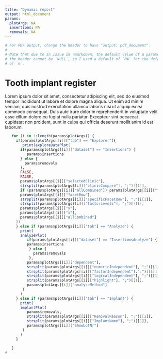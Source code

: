 ```yaml
---
title: "Dynamic report"
output: html_document
params:
  plotArgs: NA
  insertions: NA
  removals: NA
---
```


```r
# For PDF output, change the header to have "output: pdf_document".
#
# Note that due to an issue in rmarkdown, the default value of a parameter in
# the header cannot be `NULL`, so I used a default of `NA` for the default value
# of `n`.
```


# Tooth implant register

Lorem ipsum dolor sit amet, consectetur adipiscing elit, sed do eiusmod tempor incididunt ut labore et dolore magna aliqua. Ut enim ad minim veniam, quis nostrud exercitation ullamco laboris nisi ut aliquip ex ea commodo consequat. Duis aute irure dolor in reprehenderit in voluptate velit esse cillum dolore eu fugiat nulla pariatur. Excepteur sint occaecat cupidatat non proident, sunt in culpa qui officia deserunt mollit anim id est laborum.


```r
   for (i in 1:length(params$plotArgs)) {
     if(params$plotArgs[[i]]["tab"] == "Explorer"){
        print(exploreDataPlot(
       if(params$plotArgs[[i]]["dataset"] == "Insertions") {
          params$insertions
       } else {
         params$removals
       },
       FALSE,
       FALSE,
       params$plotArgs[[i]]["selectedClinic"],
       strsplit(params$plotArgs[[i]]["clinicCompare"], ";")[[1]],
       if (params$plotArgs[[i]]["allCombined"]) params$plotArgs[[i]]["fillColor"] else "Clinic",
       params$plotArgs[[i]]["facetRow"],
       strsplit(params$plotArgs[[i]]["specificFacetRow"], ";")[[1]],
       strsplit(params$plotArgs[[i]]["factorLevels"], ";")[[1]],
       params$plotArgs[[i]]["y"],
       params$plotArgs[[i]]["x"],
       params$plotArgs[[i]]["allCombined"]
     ))
     } else if (params$plotArgs[[i]]["tab"] == "Analyze") {
       print(
       analyzePlot(
          if(params$plotArgs[[i]]["dataset"] == "InsertionsAnalyze") {
          params$insertions
           } else {
             params$removals
           },
          params$plotArgs[[i]]["dependent"],
          strsplit(params$plotArgs[[i]]["numericIndependent"], ";")[[1]],
          strsplit(params$plotArgs[[i]]["factorIndependent"],";")[[1]],
          strsplit(params$plotArgs[[i]]["logicalIndependent"], ";")[[1]],
          strsplit(params$plotArgs[[i]]["highlight"], ";")[[1]],
          params$plotArgs[[i]]["analyzeMethod"]
        )
       )
     } else if (params$plotArgs[[i]]["tab"] == "Implant") {
       print(
       implantPlot(
          params$removals,
          strsplit(params$plotArgs[[i]]["RemovalReason"], ";")[[1]],
          strsplit(params$plotArgs[[i]]["ImplantName"], ";")[[1]],
          params$plotArgs[[i]]["ShowLotNr"]
        )
       )
     }
    
   }
#
 ```
